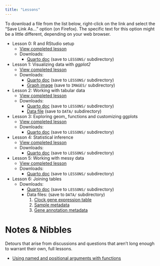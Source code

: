 ```yaml
---
title: "Lessons"
---
```


::: {.callout-note icon="false"}
To download a file from the list below, right-click on the link and select the
"Save Link As..." option (on Firefox). The specific text for this option might
be a little different, depending on your web browser.
:::

<!-- The quart document for this page is located in the website_quart_docs
     directory. The documents I'm trying to link are in the LESSONS directory.
     Unfortunately, quarto paths in a qmd file are always relative to the
     location of that qmd file. This is why I need to prefix "../" to the
     paths here. Otherwise, quarto will try to search for a LESSONS directory
     within the website_quart_docs directory. -->

* Lesson 0: R and RStudio setup
    + [View completed lesson](LESSONS/COMPLETED/Completed_Lesson-00_R-and-Rstudio-setup.qmd)
    + Downloads:
        - [Quarto doc](https://raw.githubusercontent.com/itmat/ITMAT_office_houRs/main/LESSONS/Lesson-00_R-and-Rstudio-setup.qmd) (save to `LESSONS/` subdirectory)

* Lesson 1: Visualizing data with *ggplot2*
    + [View completed lesson](LESSONS/COMPLETED/Completed_Lesson-01_Visualizing-data-with-ggplot2.qmd)
    + Downloads:
        - [Quarto doc](https://raw.githubusercontent.com/itmat/ITMAT_office_houRs/main/LESSONS/Lesson-01_Visualizing-data-with-ggplot2.qmd) (save to `LESSONS/` subdirectory)
        - [Graph image](IMAGES/Lesson-01_Flipper-length-v-body-mass_Scatterplot-w-trend.png) (save to `IMAGES/` subdirectory)

* Lesson 2: Working with tabular data
    + [View completed lesson](LESSONS/COMPLETED/Completed_Lesson-02_Working-with-tabular-data.qmd)
    + Downloads:
        - [Quarto doc](https://raw.githubusercontent.com/itmat/ITMAT_office_houRs/main/LESSONS/Lesson-02_Working-with-tabular-data.qmd) (save to `LESSONS/` subdirectory)
        - [Data file](DATA/penguins.csv) (save to `DATA/` subdirectory)

* Lesson 3: Exploring geom_ functions and customizing ggplots
    + [View completed lesson](LESSONS/COMPLETED/Completed_Lesson-03_Exploring-geom-functions-and-customizing-ggplots.qmd)
    + Downloads:
        - [Quarto doc](https://raw.githubusercontent.com/itmat/ITMAT_office_houRs/main/LESSONS/Lesson-03_Exploring-geom-functions-and-customizing-ggplots.qmd) (save to `LESSONS/` subdirectory)

* Lesson 4: Statistical inference
    + [View completed lesson](LESSONS/COMPLETED/Completed_Lesson-04_Statistical-inference.qmd)
    + Downloads:
        - [Quarto doc](https://raw.githubusercontent.com/itmat/ITMAT_office_houRs/main/LESSONS/Lesson-04_Statistical-inference.qmd) (save to `LESSONS/` subdirectory)

* Lesson 5: Working with messy data
    + [View completed lesson](LESSONS/COMPLETED/Completed_Lesson-05_Working-with-messy-data.qmd)
    + Downloads:
        - [Quarto doc](https://raw.githubusercontent.com/itmat/ITMAT_office_houRs/main/LESSONS/Lesson-05_Working-with-messy-data.qmd) (save to `LESSONS/` subdirectory)

* Lesson 6: Joining tables
    + Downloads:
        - [Quarto doc](https://raw.githubusercontent.com/itmat/ITMAT_office_houRs/main/LESSONS/Lesson-06_Joining-tables.qmd) (save to `LESSONS/` subdirectory)
        - Data files:  (save to `DATA/` subdirectory)
            1. [Clock gene expression table](DATA/bhtc_rnaseq_gene-expression_core-clock-genes_long-format.txt)
            2. [Sample metadata](DATA/bhtc_rnaseq_sample-metadata.txt)
            3. [Gene annotation metadata](DATA/bhtc_rnaseq_gene-metadata_gencode-v23.txt)


# Notes & Nibbles

Detours that arise from discussions and questions that aren't long enough to
warrant their own, full lessons.

* [Using named and positional arguments with functions](NOTES/Programming-notes_Named-and-position-arguments.qmd)
